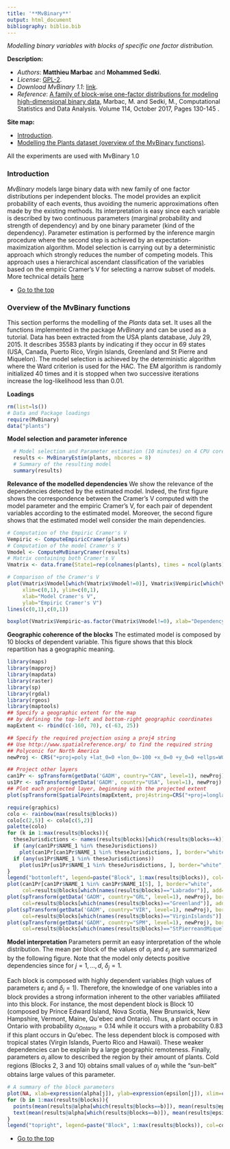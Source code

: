 ```yaml
---
title: '**MvBinary**'
output: html_document
bibliography: biblio.bib
---
```

*Modelling binary variables with blocks of specific one factor distribution.*

**Description:**
  
* *Authors*: **Matthieu Marbac** and **Mohammed Sedki**.
* *License*: [GPL-2](http://www.gnu.org/licenses/gpl-2.0.html).
* *Download MvBinary 1.1*: [link](https://r-forge.r-project.org/R/?group_id=2113).  
* *Reference*: [A family of block-wise one-factor distributions for modeling high-dimensional binary data](https://doi.org/10.1016/j.csda.2017.04.010), Marbac, M. and Sedki, M., Computational Statistics and Data Analysis.  Volume 114, October 2017, Pages 130-145
.

<a id="top"></a>
**Site map:**  

* <a href="#intro">Introduction</a>.
* <a href="#tutorial">Modelling the Plants dataset (overview of the MvBinary functions)</a>.


All the experiments are used with MvBinary 1.0
<a id="intro"></a>

### Introduction
*MvBinary* models large binary data with new family of one factor distributions per independent blocks.
The model provides an explicit probability of each events, thus avoiding the numeric approximations often made by the existing methods.
Its interpretation is easy since each variable is described by two continuous parameters (marginal probability and strength of dependency) and by one binary parameter (kind of the dependency). 
Parameter estimation is performed by the inference margin procedure where the second step is achieved by an expectation-maximization algorithm.
Model selection is carrying out by a deterministic approach which strongly reduces the number of competing models. 
This approach uses a hierarchical ascendant classification of the variables based on the empiric Cramer's V for selecting a narrow subset of models.  More technical details [here](???)


* <a href="#top">Go to the top</a>


<a id="tutorial"></a>

###  Overview of the MvBinary functions

This section performs the modelling of the *Plants* data set. It uses all the functions implemented in the package *MvBinary* and can be used as a tutorial. Data has been extracted from the USA plants database, July 29, 2015. It describes $35 583$ plants by indicating if they occur in 69 states (USA, Canada, Puerto Rico, Virgin Islands, Greenland and St Pierre and Miquelon). The model selection is achieved by the deterministic algorithm  where the Ward criterion is used for the HAC. 
The EM algorithm is randomly initialized 40 times and it is stopped when two successive iterations increase the log-likelihood less than 0.01.




**Loadings**
```r
rm(list=ls())
# Data and Package loadings
require(MvBinary)
data("plants")
```

**Model selection and parameter inference**
```r
  # Model selection and Parameter estimation (10 minutes) on 4 CPU cores
  results <- MvBinaryEstim(plants, nbcores = 8)
  # Summary of the resulting model
  summary(results)
```

**Relevance of the modelled dependencies**
We show the relevance of the dependencies detected by the estimated model. 
Indeed, the first figure shows the correspondence between the Cramer's V computed with the model parameter and the empiric Cramer's V, for each pair of dependent variables according to the estimated model. 
Moreover, the second figure shows that the estimated model well consider the main dependencies.
```r
# Computation of the Empiric Cramer's V
Vempiric <- ComputeEmpiricCramer(plants)
# Computation of the model Cramer's V
Vmodel <- ComputeMvBinaryCramer(results)
# Matrix containing both Cramer's V
Vmatrix <- data.frame(State1=rep(colnames(plants), times = ncol(plants)), State2=rep(colnames(plants), each = ncol(plants)), Vempiric=as.numeric(Vempiric), Vmodel=as.numeric(Vmodel))

# Comparison of the Cramer's V
plot(Vmatrix$Vmodel[which(Vmatrix$Vmodel!=0)], Vmatrix$Vempiric[which(Vmatrix$Vmodel!=0)], 
     xlim=c(0,1), ylim=c(0,1),
     xlab="Model Cramer's V",
     ylab="Empiric Cramer's V")
lines(c(0,1),c(0,1))
```

```r
boxplot(Vmatrix$Vempiric~as.factor(Vmatrix$Vmodel!=0), xlab="Dependency considered by the model", ylab="Empiric Cramer's V")
```

**Geographic coherence of the blocks**
The estimated model is composed by 10 blocks of dependent variable. This figure shows that this block repartition has a geographic meaning.
```r
library(maps)
library(mapproj)
library(mapdata)
library(raster)
library(sp)
library(rgdal)
library(rgeos)
library(maptools)
## Specify a geographic extent for the map
## by defining the top-left and bottom-right geographic coordinates
mapExtent <- rbind(c(-160, 70), c(-63, 25))

## Specify the required projection using a proj4 string
## Use http://www.spatialreference.org/ to find the required string
## Polyconic for North America
newProj <- CRS("+proj=poly +lat_0=0 +lon_0=-100 +x_0=0 +y_0=0 +ellps=WGS84 +datum=WGS84 +units=m +no_defs")

## Project other layers
can1Pr <- spTransform(getData('GADM', country="CAN", level=1), newProj)
us1Pr <- spTransform(getData('GADM', country="USA", level=1), newProj)
## Plot each projected layer, beginning with the projected extent
plot(spTransform(SpatialPoints(mapExtent, proj4string=CRS("+proj=longlat")), newProj), pch=NA)

require(graphics)
colo <- rainbow(max(results@blocks))
colo[c(2,5)] <- colo[c(5,2)]
palette(colo)
for (k in 1:max(results@blocks)){
  theseJurisdictions <- names(results@blocks)[which(results@blocks==k)]
  if (any(can1Pr$NAME_1 %in% theseJurisdictions))
    plot(can1Pr[can1Pr$NAME_1 %in% theseJurisdictions, ], border="white", col=k, add=TRUE)
  if (any(us1Pr$NAME_1 %in% theseJurisdictions))   
    plot(us1Pr[us1Pr$NAME_1 %in% theseJurisdictions, ], border="white", col=k, add=TRUE)
}
legend("bottomleft", legend=paste("Block", 1:max(results@blocks)), col=colo, lty=0, pch=15)
plot(can1Pr[can1Pr$NAME_1 %in% can1Pr$NAME_1[5], ], border="white",
     col=results@blocks[which(names(results@blocks)=="Labrador")], add=TRUE)
plot(spTransform(getData('GADM', country="GRL", level=1), newProj), border="white",
     col=results@blocks[which(names(results@blocks)=="Greenland")], add=TRUE)
plot(spTransform(getData('GADM', country="VIR", level=1), newProj), border="white",
     col=results@blocks[which(names(results@blocks)=="VirginIslands")], add=TRUE)
plot(spTransform(getData('GADM', country="SPM", level=1), newProj), border="white", 
     col=results@blocks[which(names(results@blocks)=="StPierreandMiquelon")], add=TRUE)
```

**Model interpretation**
Parameters permit an easy interpretation of the whole distribution. The mean per block of the values of $\alpha_j$ and $\varepsilon_j$ are summarized by the following figure. Note that the model only detects positive dependencies since for $j=1,\ldots,d$, $\delta_j=1$. 

Each block is composed with highly dependent variables (high values of parameters $\varepsilon_j$ and $\delta_j=1$). 
Therefore, the knowledge of one variables into a block provides a strong information inherent to the other variables affiliated into this block. 
For instance, the most dependent block is Block 10 (composed by Prince Edward Island, Nova Scotia, New Brunswick, New Hampshire, Vermont, Maine, Qu\'ebec and Ontario).
Thus, a plant occurs in Ontario with probability $\alpha_{Ontario}=0.14$ while it occurs with a probability $0.83$ if this plant occurs in Qu\'ebec. 
The less dependent block is composed with tropical states (Virgin Islands, Puerto Rico and Hawaii). 
These weaker dependencies can be explain by a large geographic remoteness. 
Finally, parameters $\alpha_j$ allow to described the region by their amount of plants. 
Cold regions (Blocks 2, 3 and 10) obtains small values of $\alpha_j$ while the "sun-belt" obtains large values of this parameter.
```r
# A summary of the block parameters
plot(NA, xlab=expression(alpha[j]), ylab=expression(epsilon[j]), xlim=c(0,0.3), ylim=c(0.65,1))
for (b in 1:max(results@blocks)){
  points(mean(results@alpha[which(results@blocks==b)]), mean(results@epsilon[which(results@blocks==b)]), col=b, pch=b+10, lwd=4)
  text(mean(results@alpha[which(results@blocks==b)]), mean(results@epsilon[which(results@blocks==b)])+0.02, b, pch=b+14)
}
legend("topright", legend=paste("Block", 1:max(results@blocks)), col=colo, lty=0, pch=10+1:max(results@blocks))  
```

* <a href="#top">Go to the top</a>

